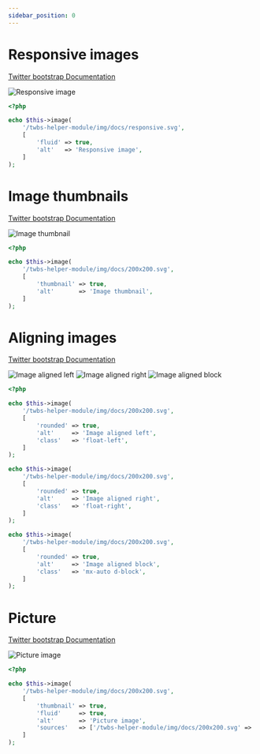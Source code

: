 ```yaml
---
sidebar_position: 0
---
```



# Responsive images

[Twitter bootstrap Documentation](https://getbootstrap.com/docs/4.5/content/images/#responsive-images)

<Tabs>
<TabItem value="result" label="Result" default><HtmlCode bootstrapVersion="4.5"><img alt="Responsive image" class="img-fluid" src="/twbs-helper-module/img/docs/responsive.svg"/></HtmlCode></TabItem>
<TabItem value="source" label="Source">

```php
<?php

echo $this->image(
    '/twbs-helper-module/img/docs/responsive.svg',
    [
        'fluid' => true,
        'alt'   => 'Responsive image',
    ]
);

```

</TabItem>
</Tabs>

# Image thumbnails

[Twitter bootstrap Documentation](https://getbootstrap.com/docs/4.5/content/images/#image-thumbnails)

<Tabs>
<TabItem value="result" label="Result" default><HtmlCode bootstrapVersion="4.5"><img alt="Image thumbnail" class="img-thumbnail" src="/twbs-helper-module/img/docs/200x200.svg"/></HtmlCode></TabItem>
<TabItem value="source" label="Source">

```php
<?php

echo $this->image(
    '/twbs-helper-module/img/docs/200x200.svg',
    [
        'thumbnail' => true,
        'alt'       => 'Image thumbnail',
    ]
);

```

</TabItem>
</Tabs>

# Aligning images

[Twitter bootstrap Documentation](https://getbootstrap.com/docs/4.5/content/images/#aligning-images)

<Tabs>
<TabItem value="result" label="Result" default><HtmlCode bootstrapVersion="4.5"><img alt="Image aligned left" class="float-left rounded" src="/twbs-helper-module/img/docs/200x200.svg"/>
<img alt="Image aligned right" class="float-right rounded" src="/twbs-helper-module/img/docs/200x200.svg"/>
<img alt="Image aligned block" class="d-block mx-auto rounded" src="/twbs-helper-module/img/docs/200x200.svg"/></HtmlCode></TabItem>
<TabItem value="source" label="Source">

```php
<?php

echo $this->image(
    '/twbs-helper-module/img/docs/200x200.svg',
    [
        'rounded' => true,
        'alt'     => 'Image aligned left',
        'class'   => 'float-left',
    ]
);

echo $this->image(
    '/twbs-helper-module/img/docs/200x200.svg',
    [
        'rounded' => true,
        'alt'     => 'Image aligned right',
        'class'   => 'float-right',
    ]
);

echo $this->image(
    '/twbs-helper-module/img/docs/200x200.svg',
    [
        'rounded' => true,
        'alt'     => 'Image aligned block',
        'class'   => 'mx-auto d-block',
    ]
);

```

</TabItem>
</Tabs>

# Picture

[Twitter bootstrap Documentation](https://getbootstrap.com/docs/4.5/content/images/#picture)

<Tabs>
<TabItem value="result" label="Result" default><HtmlCode bootstrapVersion="4.5"><picture>
    <source srcset="/twbs-helper-module/img/docs/200x200.svg" type="image/svg+xml"/>
    <img alt="Picture image" class="img-fluid img-thumbnail" src="/twbs-helper-module/img/docs/200x200.svg"/>
</picture></HtmlCode></TabItem>
<TabItem value="source" label="Source">

```php
<?php

echo $this->image(
    '/twbs-helper-module/img/docs/200x200.svg',
    [
        'thumbnail' => true,
        'fluid'     => true,
        'alt'       => 'Picture image',
        'sources'   => ['/twbs-helper-module/img/docs/200x200.svg' => 'image/svg+xml'],
    ]
);

```

</TabItem>
</Tabs>
